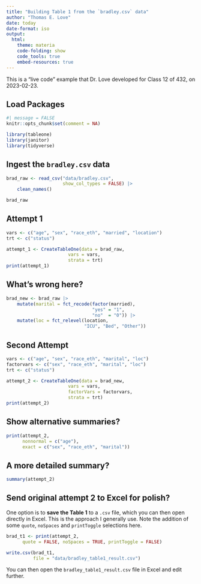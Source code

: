 ```yaml
---
title: "Building Table 1 from the `bradley.csv` data"
author: "Thomas E. Love"
date: today
date-format: iso
output: 
  html:
    theme: materia
    code-folding: show
    code_tools: true
    embed-resources: true
---
```


This is a "live code" example that Dr. Love developed for Class 12 of 432, on 2023-02-23.

## Load Packages

```r
#| message = FALSE
knitr::opts_chunk$set(comment = NA)

library(tableone)
library(janitor)
library(tidyverse)
```

## Ingest the `bradley.csv` data 

```r
brad_raw <- read_csv("data/bradley.csv", 
                     show_col_types = FALSE) |>
    clean_names()

brad_raw
```

## Attempt 1

```r
vars <- c("age", "sex", "race_eth", "married", "location")
trt <- c("status")

attempt_1 <- CreateTableOne(data = brad_raw, 
                       vars = vars, 
                       strata = trt)
print(attempt_1)
```

## What's wrong here?

```r
brad_new <- brad_raw |>
    mutate(marital = fct_recode(factor(married), 
                                "yes" = "1", 
                                "no"  = "0")) |>
    mutate(loc = fct_relevel(location, 
                             "ICU", "Bed", "Other"))
```

## Second Attempt

```r
vars <- c("age", "sex", "race_eth", "marital", "loc")
factorvars <- c("sex", "race_eth", "marital", "loc")
trt <- c("status")

attempt_2 <- CreateTableOne(data = brad_new, 
                       vars = vars, 
                       factorVars = factorvars,
                       strata = trt)
print(attempt_2)
```

## Show alternative summaries?

```r
print(attempt_2, 
      nonnormal = c("age"),
      exact = c("sex", "race_eth", "marital"))
```

## A more detailed summary?

```r
summary(attempt_2)
```

## Send original attempt 2 to Excel for polish?

One option is to **save the Table 1** to a `.csv` file, which you can then open directly in Excel. This is the approach I generally use. Note the addition of some `quote`, `noSpaces` and `printToggle` selections here.

```r
brad_t1 <- print(attempt_2, 
      quote = FALSE, noSpaces = TRUE, printToggle = FALSE)

write.csv(brad_t1, 
          file = "data/bradley_table1_result.csv")
```

You can then open the `bradley_table1_result.csv` file in Excel and edit further.


